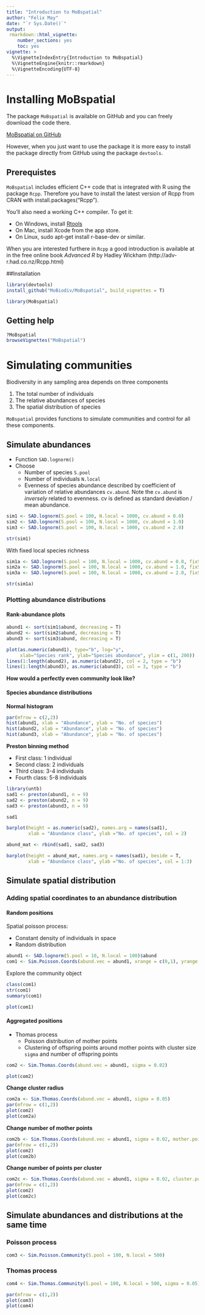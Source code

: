 ```yaml
---
title: "Introduction to MoBspatial"
author: "Felix May"
date: "`r Sys.Date()`"
output:
 rmarkdown::html_vignette:
    number_sections: yes
    toc: yes
vignette: >
  %\VignetteIndexEntry{Introduction to MoBspatial}
  %\VignetteEngine{knitr::rmarkdown}
  %\VignetteEncoding{UTF-8}
---
```


# Installing MoBspatial

The package `MoBspatial` is available on GitHub and you can freely download 
the code there.

[MoBspatial on GitHub](https://github.com/MoBiodiv/MoBspatial)

However, when you just want to use the package it is more easy to install the 
package directly from GitHub using the package `devtools`.

## Prerequistes

`MoBspatial` includes efficient C++ code that is integrated with R using the 
package `Rcpp`. Therefore you have to install the latest version of Rcpp 
from CRAN with install.packages("Rcpp").

You’ll also need a working C++ compiler. To get it:

* On Windows, install [Rtools](https://cran.r-project.org/bin/windows/Rtools/Rtools34.exe)
* On Mac, install Xcode from the app store.
* On Linux, sudo apt-get install r-base-dev or similar.

When you are interested furthere in `Rcpp` a good introduction is available at
in the free online book *Advanced R* by Hadley Wickham
(http://adv-r.had.co.nz/Rcpp.html)

##Installation

```r
library(devtools)
install_github("MoBiodiv/MoBspatial", build_vignettes = T)
```

```r
library(MoBspatial)
```

## Getting help

```r
?MoBspatial
browseVignettes("MoBspatial")
```

# Simulating communities

Biodiversity in any sampling area depends on three components

1. The total number of individuals
2. The relative abundances of species
3. The spatial distribution of species

`MoBspatial` provides functions to simulate communities and control for all 
these components.

## Simulate abundances

* Function `SAD.lognorm()`
* Choose
    + Number of species `S.pool`
    + Number of individuals `N.local`
    + Evenness of species abundance described by coefficient of variation of relative
    abundances `cv.abund`. Note the `cv.abund` is *inversely* related to evenness.
    cv is defined as standard deviation / mean abundance.
    
```r
sim1 <- SAD.lognorm(S.pool = 100, N.local = 1000, cv.abund = 0.0)
sim2 <- SAD.lognorm(S.pool = 100, N.local = 1000, cv.abund = 1.0)
sim3 <- SAD.lognorm(S.pool = 100, N.local = 1000, cv.abund = 2.0)
```

```r
str(sim1)
```

With fixed local species richness

```r
sim1a <- SAD.lognorm(S.pool = 100, N.local = 1000, cv.abund = 0.0, fixS.local = T)
sim2a <- SAD.lognorm(S.pool = 100, N.local = 1000, cv.abund = 1.0, fixS.local = T)
sim3a <- SAD.lognorm(S.pool = 100, N.local = 1000, cv.abund = 2.0, fixS.local = T)
```

```r
str(sim1a)
```

### Plotting abundance distributions

#### Rank-abundance plots

```r
abund1 <- sort(sim1$abund, decreasing = T)
abund2 <- sort(sim2$abund, decreasing = T)
abund3 <- sort(sim3$abund, decreasing = T)
```

```r
plot(as.numeric(abund1), type="b", log="y",
     xlab="Species rank", ylab="Species abundance", ylim = c(1, 200))
lines(1:length(abund2), as.numeric(abund2), col = 2, type = "b")
lines(1:length(abund3), as.numeric(abund3), col = 3, type = "b")
```

**How would a perfectly even community look like?**

#### Species abundance distributions

**Normal histogram**

```r
par(mfrow = c(2,2))
hist(abund1, xlab = "Abundance", ylab = "No. of species")
hist(abund2, xlab = "Abundance", ylab = "No. of species")
hist(abund3, xlab = "Abundance", ylab = "No. of species")
```

**Preston binning method**

* First class: 1 individual
* Second class: 2 individuals
* Third class: 3-4 individuals
* Fourth class: 5-8 individuals

```r
library(untb)
sad1 <- preston(abund1, n = 9)
sad2 <- preston(abund2, n = 9)
sad3 <- preston(abund3, n = 9)

sad1
```

```r
barplot(height = as.numeric(sad2), names.arg = names(sad1),
        xlab = "Abundance class", ylab ="No. of species", col = 2)
```

```r

abund_mat <- rbind(sad1, sad2, sad3)

barplot(height = abund_mat, names.arg = names(sad1), beside = T,
        xlab = "Abundance class", ylab ="No. of species", col = 1:3)
```

## Simulate spatial distribution

### Adding spatial coordinates to an abundance distribution

#### Random positions

Spatial poisson process: 

* Constant density of individuals in space
* Random distribution

```r
abund1 <- SAD.lognorm(S.pool = 10, N.local = 100)$abund
com1 <- Sim.Poisson.Coords(abund.vec = abund1, xrange = c(0,1), yrange = c(0,1))
```

Explore the community object

```r
class(com1)
str(com1)
summary(com1)
```

```r
plot(com1)
```

#### Aggregated positions

* Thomas process
   + Poisson distribution of mother points
   + Clustering of offspring points around mother points with cluster size `sigma`
   and number of offspring points

```r
com2 <- Sim.Thomas.Coords(abund.vec = abund1, sigma = 0.02)
```


```r
plot(com2)
```

**Change cluster radius**

```r
com2a <- Sim.Thomas.Coords(abund.vec = abund1, sigma = 0.05)
par(mfrow = c(1,2))
plot(com2)
plot(com2a)
```

**Change number of mother points**

```r
com2b <- Sim.Thomas.Coords(abund.vec = abund1, sigma = 0.02, mother.points = 1)
par(mfrow = c(1,2))
plot(com2)
plot(com2b)
```

**Change number of points per cluster**

```r
com2c <- Sim.Thomas.Coords(abund.vec = abund1, sigma = 0.02, cluster.points = 10)
par(mfrow = c(1,2))
plot(com2)
plot(com2c)
```

## Simulate abundances and distributions at the same time

### Poisson process

```r
com3 <- Sim.Poisson.Community(S.pool = 100, N.local = 500)
```

### Thomas process

```r
com4 <- Sim.Thomas.Community(S.pool = 100, N.local = 500, sigma = 0.05)
```

```r
par(mfrow = c(1,2))
plot(com3)
plot(com4)
```

